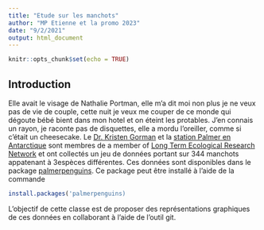 ```yaml
---
title: "Etude sur les manchots"
author: "MP Etienne et la promo 2023"
date: "9/2/2021"
output: html_document
---
```


```r
knitr::opts_chunk$set(echo = TRUE)
```

## Introduction 

Elle avait le visage de Nathalie Portman, elle m'a dit moi non plus je ne veux pas de vie de couple, cette nuit je veux me couper de ce monde qui dégoute bébé bient dans mon hotel et on éteint les protables. J'en connais un rayon, je raconte pas de disquettes, elle a mordu l'oreiller, comme si c'était un cheesecake. 
Le  [Dr. Kristen Gorman](https://www.uaf.edu/cfos/people/faculty/detail/kristen-gorman.php) et la [station Palmer en Antarctique](https://pal.lternet.edu/) sont membres  de a member of [ Long Term Ecological Research Network](https://lternet.edu/) et ont collectés un jeu de données portant sur 344 manchots appatenant à 3espèces différentes. Ces données sont disponibles dans le package [palmerpenguins](https://allisonhorst.github.io/palmerpenguins/). Ce package peut être installé à l'aide de la commande

```r
install.packages('palmerpenguins)
```

L'objectif de cette classe est de proposer des représentations graphiques de ces données en collaborant à l'aide de l'outil git.

